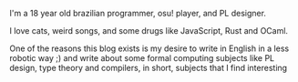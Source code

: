 I'm a 18 year old brazilian programmer, osu! player, and PL designer.

I love cats, weird songs, and some drugs like JavaScript, Rust and OCaml.

One of the reasons this blog exists is my desire to write in English in a less robotic way ;) and write about some formal computing subjects like PL design, type theory and compilers, in short, subjects that I find interesting
